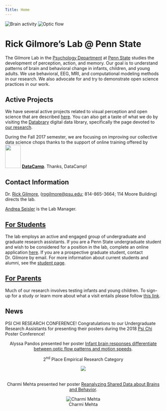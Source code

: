 ```yaml
---
Title: Home
---
```


![Brain activity](images/fesi-2014.jpg) ![Optic flow](images/optic-flow.jpg)

# Rick Gilmore's Lab @ Penn State

The Gilmore Lab in the [Psychology Department](http://psych.la.psu.edu) at [Penn State](http://www.psu.edu) studies the development of perception, action, and memory. Our goal is to understand patterns of brain and behavioral change in infants, children, and young adults. We use behavioral, EEG, MRI, and computational modeling methods in our research. We also advocate for and try to demonstrate open science practices in our work. 

## Active Projects

We have several active projects related to visual perception and open science that are described [here](research.html). You can also get a taste of what we do by visiting the <a href="https://databrary.org">Databrary</a> digital data library, specifically the page devoted to <a href="https://databrary.org/party/6">our research</a>.

During the Fall 2017 semester, we are focusing on improving our collective data science chops thanks to the support of online training offered by 
<img src="https://pbs.twimg.com/profile_images/883047035758313472/UM0JK6WN_400x400.jpg" height=75px width=50px>
[**DataCamp**](http://www.datacamp.com). Thanks, DataCamp!

## Contact Information

Dr. [Rick Gilmore](http://www.personal.psu.edu/rog1), ([rogilmore@psu.edu](mailto:rogilmore@psu.edu); 814-865-3664; 114 Moore Building) directs the lab.

[Andrea Seisler](mailto:ars17@psu.edu) is the Lab Manager.

<!-- ## Testing Sites -->

<!-- We have two testing sites.  -->

<!-- ### 449 Moore -->

<!-- <p>Department of Psychology</br> -->
<!-- The Pennsylvania State University</br> -->
<!-- University Park, PA 16802</br> -->
<!-- 814-863-3116</br> -->
<!-- </p> -->
<!-- ![Campus map](images/moore-map.jpg) -->

<!-- Parking for studies at the Moore Building can be found in the Nittany Lion Parking Deck. -->

<!-- ### 120 Chandlee -->

<!-- <p>Human Electrophysiology Facility</br> -->
<!-- [Social, Life, & Engineering Sciences Imaging Center (SLEIC)](http://imaging.psu.edu)</br> -->
<!-- University Park, PA 16802</br> -->
<!-- </p> -->

<!-- Parking for studies at Chandlee can be found near the building. Our research staff will provide full instructions when we schedule a visit. -->

## [For Students](who-we-are.html)

The lab employs an active and engaged group of undergraduate and graduate research assistants. If you are a Penn State undergraduate student and wish to be considered for a position in the lab, complete an online application [here](https://docs.google.com/forms/d/1HgafpfTVPyMk_Wzf4b_ubzig_fs4lFGS6qh_y0sa0uE/viewform).  If you are a prospective graduate student, contact Dr. Gilmore by email.  For more information about current students and alumni, see the [student page](who-we-are.html).

## [For Parents](parents.html)

Much of our research involves testing infants and young children. To sign-up for a study or learn more about what a visit entails please follow [this link](parents.html). 

## News

PSI CHI RESEARCH CONFERENCE!
Congratulations to our Undergraduate Research Assistants for presenting their posters during the 2018 [Psi Chi](http://sites.psu.edu/psichi/) Poster Conference!  


<center>Alyssa Pandos presented her poster [Infant brain responses differentiate between optic flow patterns and motion speeds](https://github.com/gilmore-lab/infant-moco-eeg/blob/master/pubs/psi-chi-2018-poster/pandos-gilmore-seisler-psichi-2018.pdf).  

2<sup>nd</sup> Place Empirical Research Category   

![](images/2018PsiChiAlyssaPandos.jpg)  
<br>
<br>
Charmi Mehta presented her poster [Reanalyzing Shared Data about Brains and Behavior](https://github.com/gilmore-lab/brain-behavior-data/blob/master/pubs/psi-chi-2018/mehta-psi-chi-2018.pdf). 

![Charmi Mehta](images/2018PsiChiCharmiMehta.jpg)</center>


